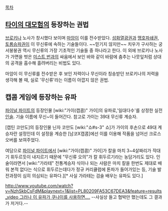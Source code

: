 '''{{{+1 武神流}}}'''

[[목차]]

== [[타이의 대모험]]의 등장하는 권법 ==
[[브로키나]] 노사가 창시했다 보이며 [[마암]]이 이를 전수받았다. [[섬화열광권]]과 [[맹호파쇄권]], [[토룡승파권]]이 이 무신류에 속하는 기술들이다. ~~믿기지 않지만~~ 치우가 구사하는 궁서붕붕권 역시 무신류의 가장 기초적인 기술들 중 하나라고 한다. 이 외에 브로키나 노사가 가면을 벗은 [[미스트 번]]과의 싸움에서 보인 바와 같이 바람에 춤추는 나뭇잎처럼 상대의 공격을 흡수해 흘려버리는 비법도 있다. 

마암이 이 무신류를 전수받은 후 보인 저력이나 무신이라 칭송받던 브로키나의 저력을 생각해 볼 때, 실로 '무신류'라는 이름이 아깝지 않은 권법.

== 캡콤 게임에 등장하는 유파 ==
[[파이널 파이트]]의 등장인물 [wiki:"가이(캡콤)" 가이]의 유파로,'일대다수'를 상정한 실전 [[인술]]. 기술 이름에 무신~이 들어간다. 참고로 가이는 39대 무신류 계승자.

[캡틴 코만도]의 등장인물 닌자 코만도 [wiki:"쇼#s-3" 쇼]가 가이의 후손으로 49대 계승자란 설정인데 이 설정을 계승한  [남코X캡콤]에선 이를 이용해 작품을 넘어선 크로스오버를 보여주었다.

여담으로 [[파이널 파이트]]에서 [wiki:"가이(캡콤)" 가이]가 칼을 마치 3~4살짜리가 작대기 휘두르듯이 내지르기 때문에 "무신류 오의"가 칼 휘두르기라는 농담거리도 있다.
인술이라면서 [wiki:"가라테" 전통계승자 식이나 되는 사람은 마치 칼을 한번도 제대로 배워 본적 없다는 식으로 휘두르는데다가 정규 커리큘럼에 톤파가 들어가있는 등, 기술 발전과정이 심히 의심되는 유파다.][* 사실 가라테는 검술 배우는 유파도 있다.]

[[http://www.youtube.com/watch?v=NzhSkbCsFdM&playnext=1&list=PL80209FA53C67DEA3&feature=results_video 그러나 이 유파가 쿠나이를 사용하면.... ]] --사실상 들고 협박만 했는데도 그 결과가 저거다.--
